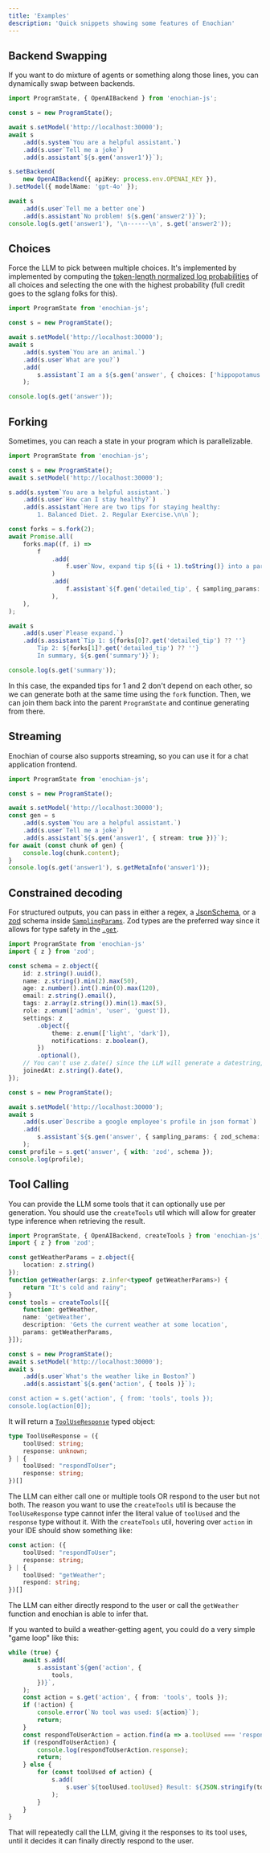 ```yaml
---
title: 'Examples'
description: 'Quick snippets showing some features of Enochian'
---
```


## Backend Swapping

If you want to do mixture of agents or something along those lines, you can dynamically swap between backends.

```typescript
import ProgramState, { OpenAIBackend } from 'enochian-js';

const s = new ProgramState();

await s.setModel('http://localhost:30000');
await s
    .add(s.system`You are a helpful assistant.`)
    .add(s.user`Tell me a joke`)
    .add(s.assistant`${s.gen('answer1')}`);

s.setBackend(
    new OpenAIBackend({ apiKey: process.env.OPENAI_KEY }),
).setModel({ modelName: 'gpt-4o' });

await s
    .add(s.user`Tell me a better one`)
    .add(s.assistant`No problem! ${s.gen('answer2')}`);
console.log(s.get('answer1'), '\n------\n', s.get('answer2'));
```

## Choices

Force the LLM to pick between multiple choices. It's implemented by implemented by computing the [token-length normalized log probabilities](https://blog.eleuther.ai/multiple-choice-normalization/) of all choices and selecting the one with the highest probability (full credit goes to the sglang folks for this).

```typescript
import ProgramState from 'enochian-js';

const s = new ProgramState();

await s.setModel('http://localhost:30000');
await s
    .add(s.system`You are an animal.`)
    .add(s.user`What are you?`)
    .add(
        s.assistant`I am a ${s.gen('answer', { choices: ['hippopotamus', 'giraffe'] })}`,
    );

console.log(s.get('answer'));
```

## Forking

Sometimes, you can reach a state in your program which is parallelizable.

```typescript
import ProgramState from 'enochian-js';

const s = new ProgramState();
await s.setModel('http://localhost:30000');

s.add(s.system`You are a helpful assistant.`)
    .add(s.user`How can I stay healthy?`)
    .add(s.assistant`Here are two tips for staying healthy:
        1. Balanced Diet. 2. Regular Exercise.\n\n`);

const forks = s.fork(2);
await Promise.all(
    forks.map((f, i) =>
        f
            .add(
                f.user`Now, expand tip ${(i + 1).toString()} into a paragraph.`,
            )
            .add(
                f.assistant`${f.gen('detailed_tip', { sampling_params: { max_new_tokens: 256 } })}`,
            ),
    ),
);

await s
    .add(s.user`Please expand.`)
    .add(s.assistant`Tip 1: ${forks[0]?.get('detailed_tip') ?? ''}
        Tip 2: ${forks[1]?.get('detailed_tip') ?? ''}
        In summary, ${s.gen('summary')}`);

console.log(s.get('summary'));
```

In this case, the expanded tips for 1 and 2 don't depend on each other, so we can generate both at the same time using the `fork` function.
Then, we can join them back into the parent `ProgramState` and continue generating from there.

## Streaming

Enochian of course also supports streaming, so you can use it for a chat application frontend.

```typescript
import ProgramState from 'enochian-js';

const s = new ProgramState();

await s.setModel('http://localhost:30000');
const gen = s
    .add(s.system`You are a helpful assistant.`)
    .add(s.user`Tell me a joke`)
    .add(s.assistant`${s.gen('answer1', { stream: true })}`);
for await (const chunk of gen) {
    console.log(chunk.content);
}
console.log(s.get('answer1'), s.getMetaInfo('answer1'));
```

## Constrained decoding

For structured outputs, you can pass in either a regex, a [JsonSchema](https://json-schema.org/), or a
[zod](https://zod.dev/) schema inside [`SamplingParams`](/api-reference/request-types#SamplingParams).
Zod types are the preferred way since it allows for type safety in the [`.get`](/api-reference/program-state#get).

```typescript
import ProgramState from 'enochian-js'
import { z } from 'zod';

const schema = z.object({
    id: z.string().uuid(),
    name: z.string().min(2).max(50),
    age: z.number().int().min(0).max(120),
    email: z.string().email(),
    tags: z.array(z.string()).min(1).max(5),
    role: z.enum(['admin', 'user', 'guest']),
    settings: z
        .object({
            theme: z.enum(['light', 'dark']),
            notifications: z.boolean(),
        })
        .optional(),
    // You can't use z.date() since the LLM will generate a datestring, not a Date
    joinedAt: z.string().date(),
});

const s = new ProgramState();

await s.setModel('http://localhost:30000');
await s
    .add(s.user`Describe a google employee's profile in json format`)
    .add(
        s.assistant`${s.gen('answer', { sampling_params: { zod_schema: schema } })}`,
    );
const profile = s.get('answer', { with: 'zod', schema });
console.log(profile);
```

## Tool Calling

You can provide the LLM some tools that it can optionally use per generation. You should use the
`createTools` util which will allow for greater type inference when retrieving the result.

```typescript
import ProgramState, { OpenAIBackend, createTools } from 'enochian-js';
import { z } from 'zod';

const getWeatherParams = z.object({
    location: z.string()
});
function getWeather(args: z.infer<typeof getWeatherParams>) {
    return "It's cold and rainy";
}
const tools = createTools([{
    function: getWeather,
    name: 'getWeather',
    description: 'Gets the current weather at some location',
    params: getWeatherParams,
}]);

const s = new ProgramState();
await s.setModel('http://localhost:30000');
await s
    .add(s.user`What's the weather like in Boston?`)
    .add(s.assistant`${s.gen('action', { tools )}`);

const action = s.get('action', { from: 'tools', tools });
console.log(action[0]);
```

It will return a [`ToolUseResponse`](/api-reference/program-state#ToolUseResponse) typed object:
```typescript
type ToolUseResponse = ({
    toolUsed: string;
    response: unknown;
} | {
    toolUsed: "respondToUser";
    response: string;
})[]
```

The LLM can either call one or multiple tools OR respond to the user but not both. The reason you
want to use the `createTools` util is because the `ToolUseResponse` type cannot infer the literal
value of `toolUsed` and the `response` type without it. With the `createTools` util, hovering over
`action` in your IDE should show something like:

```typescript
const action: ({
    toolUsed: "respondToUser";
    response: string;
} | {
    toolUsed: "getWeather";
    respond: string;
})[]
```

The LLM can either directly respond to the user or call the `getWeather` function and
enochian is able to infer that.

If you wanted to build a weather-getting agent, you could do a very simple "game loop"
like this:


```typescript
while (true) {
    await s.add(
        s.assistant`${gen('action', {
            tools,
        })}`,
    );
    const action = s.get('action', { from: 'tools', tools });
    if (!action) {
        console.error(`No tool was used: ${action}`);
        return;
    }
    const respondToUserAction = action.find(a => a.toolUsed === 'respondToUser');
    if (respondToUserAction) {
        console.log(respondToUserAction.response);
        return;
    } else {
        for (const toolUsed of action) {
            s.add(
                s.user`${toolUsed.toolUsed} Result: ${JSON.stringify(toolUsed.response)}`,
            );
        }
    }
}
```

That will repeatedly call the LLM, giving it the responses to its tool uses, until
it decides it can finally directly respond to the user.
